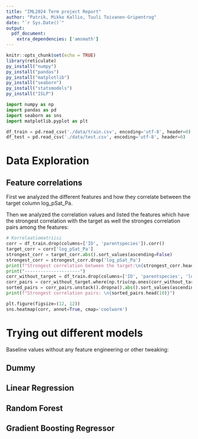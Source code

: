 ```yaml
---
title: "IML2024 Term project Report"
author: "Patrik, Mikko Kallio, Tuuli Toivanen-Gripentrog"
date: "`r Sys.Date()`"
output: 
  pdf_document:
    extra_dependencies: ['amsmath']
---
```


```r
knitr::opts_chunk$set(echo = TRUE)
library(reticulate)
py_install("numpy")
py_install("pandas")
py_install("matplotlib")
py_install("seaborn")
py_install("statsmodels")
py_install("ISLP")
```

```python
import numpy as np
import pandas as pd
import seaborn as sns
import matplotlib.pyplot as plt

df_train = pd.read_csv('./data/train.csv', encoding='utf-8', header=0)
df_test = pd.read_csv('./data/test.csv', encoding='utf-8', header=0)

```

# Data Exploration

## Feature correlations
First we analyzed the different features and how they correlate between the target column log_pSat_Pa.

Then we analyzed the correlation values and listed the features which have the strongest correlation with the target as well the stronges correlation pairs among the features:

```python
# Korrelaatiomatriisi
corr = df_train.drop(columns=['ID', 'parentspecies']).corr()
target_corr = corr['log_pSat_Pa']
strongest_corr = target_corr.abs().sort_values(ascending=False)
strongest_corr = strongest_corr.drop('log_pSat_Pa')
print(f"Strongest correlation between the target:\n{strongest_corr.head(10)}")
print("---------------------")
corr_without_target = df_train.drop(columns=['ID', 'parentspecies', 'log_pSat_Pa']).corr()
corr_pairs = corr_without_target.where(np.triu(np.ones(corr_without_target.shape), k=1).astype(bool))
sorted_pairs = corr_pairs.unstack().dropna().abs().sort_values(ascending=False)
print(f"Strongest correlation pairs: \n{sorted_pairs.head(10)}")

plt.figure(figsize=(12, 12))
sns.heatmap(corr, annot=True, cmap='coolwarm')
```


# Trying out different models
Baseline values without any feature engineering or other tweaking:

## Dummy
## Linear Regression
## Random Forest
## Gradient Boosting Regressor


